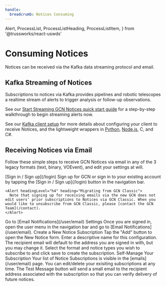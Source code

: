 ```yaml
---
handle:
  breadcrumb: Notices Consuming
---
```


  Alert,
  ProcessList,
  ProcessListHeading,
  ProcessListItem,
} from '@trussworks/react-uswds'

# Consuming Notices

Notices can be received via the Kafka data streaming protocol and email.

## Kafka Streaming of Notices

Subscriptions to notices via Kafka provides pipelines and robotic telescopes a realtime stream of alerts to trigger analysis or follow-up observations.

See our [Start Streaming GCN Notices quick start guide](/quickstart) for a step-by-step walkthrough to begin streaming alerts now.

See our [Kafka client setup](/docs/client) for more details about configuring your client to receive Notices, and the lightweight wrappers in [Python](https://github.com/nasa-gcn/gcn-kafka-python), [Node.js](https://github.com/nasa-gcn/gcn-kafka-js), C, and C#.

## Receiving Notices via Email

Follow these simple steps to receive GCN Notices via email in any of the 3 legacy formats (text,
binary, VOEvent), and edit your settings at will.

<ProcessList>
  <ProcessListItem>
    <ProcessListHeading type="h3">
      [Sign in / Sign up](/login)
    </ProcessListHeading>
    Sign up for GCN or sign in to your existing account by tapping the [Sign in / Sign up](/login) button in the navigation bar.

    <Alert headingLevel="h4" heading="Migrating from GCN Classic">
      Note that signing up for receiving emails via the new GCN does not edit users’ prior subscriptions to Notices via GCN Classic. When you would like to unsubscribe from GCN Classic, please [contact the GCN Team](/contact).
    </Alert>

  </ProcessListItem>
  <ProcessListItem>
    <ProcessListHeading type="h3">
      Go to [Email Notifications](/user/email) Settings
    </ProcessListHeading>
    Once you are signed in, open the user menu in the navigation bar and go to [Email Notifications](/user/email).
  </ProcessListItem>
  <ProcessListItem>
    <ProcessListHeading type="h3">Create a New Notice Subscription</ProcessListHeading>
    Tap the "Add" button to open the New Notice form.  Enter a descriptive name for this configuration.  The recipient email will default to the address you are signed in with, but you may change it. Select the format and notice types you wish to subscribe to and click save to create the subscription.
      </ProcessListItem>
  <ProcessListItem>
    <ProcessListHeading type="h3">Self-Manage Your Subscription</ProcessListHeading>
    Your list of Notice Subscriptions is visible in the [emails](/user/email) page. You can edit/delete your exisiting subscriptions at any time. The Test Message button will send a small email to the recipient address associated with the subscription so that you can verify delivery of future notices.
  </ProcessListItem>
</ProcessList>
